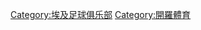 {{Commons category|Zamalek SC}}
{{Catmore}}

[[Category:埃及足球俱乐部|Category:埃及足球俱乐部]]
[[Category:開羅體育|Category:開羅體育]]